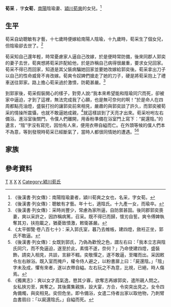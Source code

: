 '''荀采''' {{BD|？年||？年||catIdx=X}}，字'''女荀'''，[[南陽|南陽]]陰瑜妻、[[潁川|潁川]][[荀爽|荀爽]]的女兒。<ref>《後漢書·列女傳》：南陽陰瑜妻者，潁川荀爽之女也，名采，字女荀。</ref>

==生平==
荀采自幼聰敏有才藝，十七歲時便嫁給南陽人陰瑜，十九歲時，荀采生了個女兒，但陰瑜卻去世了。<ref>《後漢書·列女傳》：聰敏有才藝。年十七，適陰氏。十九產一女，而瑜卒。</ref>

荀采知自己還年輕，時常憂慮家人逼自己改嫁，於是便時常防備，後來同郡人郭奕的妻子去世，荀爽想將荀采許配給他，於是詐稱自己病得很嚴重，要求女兒回家。荀采不得已而回家，知道是其父裝病騙她回家並要她改嫁給郭奕後。荀采拿出刀子以自己的性命威脅不肯改嫁。荀爽令奴婢們搶走了她的刀子，硬是將荀采抱上了禮車送往郭家。路上擔心荀采過於激憤，防範甚嚴。<ref>《後漢書·列女傳》：采時尚豐少，常慮為家所逼，自防禦甚固。後同郡郭奕喪妻，爽以采許之，因詐稱病篤，召采。既不得已而歸，懷刃自誓。爽令傅婢執奪其刃，扶抱載之，猶憂致憤激，敕衛甚嚴。</ref>

到郭家後，荀采假裝開心的樣子，對旁人說:“我本來希望能和陰瑜同穴而死，卻被家中逼迫，才到了這裡，無法完成我了心願，也是無可奈何的啊！”於是命人在四周都點亮油燈，盛裝打扮的讓郭奕前來相見，嚴肅的與郭奕談了許久，而郭奕被荀采的情操所震懾，也就不敢逼她成親，<ref>《太平御覽·卷八百七十》：采入郭氏室，暮乃去帷帳，建四燈，斂衽正坐，郭氏不敢逼。</ref>就這樣談到了天亮才出來。荀采吩咐左右備浴。進浴室後關門，令僕人們離開，用香粉準備在浴室門上寫下：“屍還陰。”的遺言，“陰”字沒有寫完，因怕有人來，便用衣帶自縊而亡。在外頭等候的僕人們本不為意，等到發現時荀采已經斷氣了，當時人都很同情她的遭遇。<ref>《後漢書·列女傳》：女既到郭氏，乃偽為歡悅之色，謂左右曰：「我本立志與陰氏同穴，而不免逼迫，遂至於此，素情不遂，奈何？」乃命使建四燈，盛裝飾，請奕入相見，共談，言辭不輟。奕敬憚之，遂不敢逼，至曙而出。采因敕令左右辦浴。既入室而掩戶，權令侍人避之，以粉書扉上曰：「屍還陰。」「陰」字未及成，懼有來者，遂以衣帶自縊。左右玩之不為意，比視，已絕，時人傷焉。</ref><ref>《獨異志》：爽以女才高氣逸，愍其少寡，欲奪志再嫁郭奕，遣所親人問之。女私挾刃至，爽奪之。其後廣集親族，設大宴，方合，令奕突出見之。女令四角備燭，與奕相見。奕但危坐。即令備浴，女遣二侍者出家以取他物，乃刺臂血書扇曰：「以屍還陰氏。」自縊而死。</ref>

==家族==
{{Main|颍川荀氏世系图}}

==參考資料==
[[Category:荀姓|T]]
[[Category:東漢女性人物|X]]
[[Category:東漢自殺人物|X]]
[[Category:魏都人|X]]
[[Category:颍川荀氏|Category:颍川荀氏]]